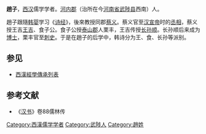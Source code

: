 '''趙子'''，[[西汉|西汉]]儒学学者。[[河內郡_(中國)|河内郡]]（治所在今[[河南省|河南省]][[武陟县|武陟县]]西南）人。

趙子跟隨[[韩婴|韩婴]]学习《[[诗经|诗经]]》，後來教授同郡[[蔡义|蔡义]]。蔡义官至[[汉宣帝|汉宣帝]]时的[[丞相|丞相]]，蔡义授王吉[[王吉_(西汉)|王吉]]、食子公。食子公授[[泰山郡|泰山郡]]人栗丰，王吉传授[[长孙顺|长孙顺]]。长孙顺后来成为[[博士|博士]]，栗丰官至[[刺史|刺史]]。于是在趙子的后学中，韩诗分为王、食、长孙等派别。
== 参见 ==
*[[西漢經學傳承列表|西漢經學傳承列表]]
== 参考文献 ==
*《[[汉书|汉书]]》卷88儒林传

{{DEFAULTSORT:Z}}

[[Category:西漢儒学学者|Category:西漢儒学学者]]
[[Category:武陟人|Category:武陟人]]
[[Category:趙姓|Category:趙姓]]